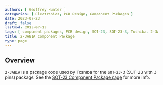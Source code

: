 ```yaml
---
authors: [ Geoffrey Hunter ]
categories: [ Electronics, PCB Design, Component Packages ]
date: 2023-07-23
draft: false
lastmod: 2023-07-23
tags: [ component packages, PCB design, SOT-23, SOT-23-3, Toshiba, 2-3AB1A ]
title: 2-3AB1A Component Package
type: page
---
```


## Overview

`2-3AB1A` is a package code used by Toshiba for the `SOT-23-3` (SOT-23 with 3 pins) package. See the [SOT-23 Component Package page](/pcb-design/component-packages/sot-23-component-package/) for more info.
